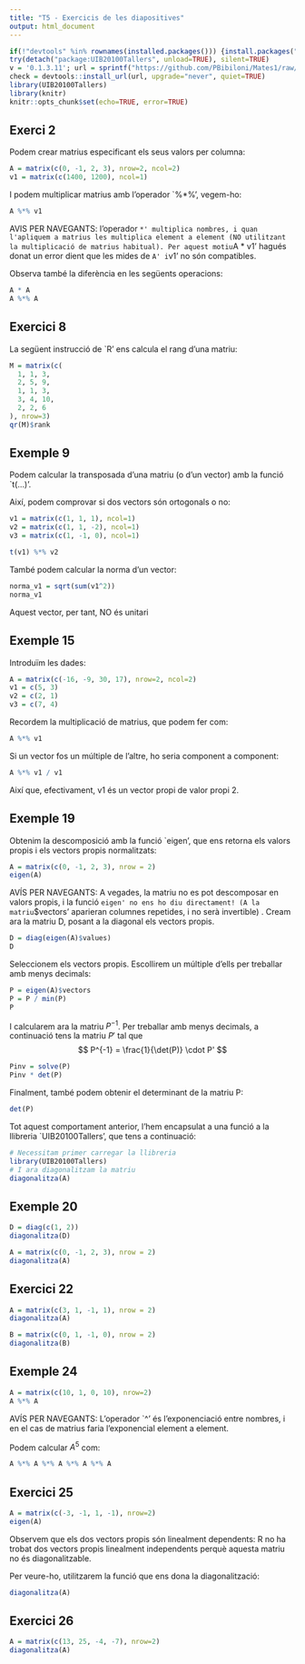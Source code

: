 ```yaml
---
title: "T5 - Exercicis de les diapositives"
output: html_document
---
```


```r
if(!"devtools" %in% rownames(installed.packages())) {install.packages("devtools")}
try(detach("package:UIB20100Tallers", unload=TRUE), silent=TRUE)
v = '0.1.3.11'; url = sprintf("https://github.com/PBibiloni/Mates1/raw/master/pkg/libt_%s.tar.gz", v)
check = devtools::install_url(url, upgrade="never", quiet=TRUE)
library(UIB20100Tallers)
library(knitr)
knitr::opts_chunk$set(echo=TRUE, error=TRUE)
```



## Exerci 2

Podem crear matrius especificant els seus valors per columna:

```r
A = matrix(c(0, -1, 2, 3), nrow=2, ncol=2)
v1 = matrix(c(1400, 1200), ncol=1)
```

I podem multiplicar matrius amb l'operador `%*%', vegem-ho:

```r
A %*% v1
```

AVIS PER NAVEGANTS: l'operador `*' multiplica nombres, i quan l'apliquem a matrius les multiplica element a element (NO utilitzant la multiplicació de matrius habitual). Per aquest motiu `A * v1' hagués donat un error dient que les mides de `A' i `v1' no són compatibles.

Observa també la diferència en les següents operacions:

```r
A * A
A %*% A
```

## Exercici 8

La següent instrucció de `R' ens calcula el rang d'una matriu:

```r
M = matrix(c(
  1, 1, 3,
  2, 5, 9,
  1, 1, 3, 
  3, 4, 10,
  2, 2, 6
), nrow=3)
qr(M)$rank
```


## Exemple 9

Podem calcular la transposada d'una matriu (o d'un vector) amb la funció `t(...)'.

Així, podem comprovar si dos vectors són ortogonals o no:

```r
v1 = matrix(c(1, 1, 1), ncol=1)
v2 = matrix(c(1, 1, -2), ncol=1)
v3 = matrix(c(1, -1, 0), ncol=1)

t(v1) %*% v2
```

També podem calcular la norma d'un vector:

```r
norma_v1 = sqrt(sum(v1^2))
norma_v1
```

Aquest vector, per tant, NO és unitari


## Exemple 15

Introduïm les dades: 

```r
A = matrix(c(-16, -9, 30, 17), nrow=2, ncol=2)
v1 = c(5, 3)
v2 = c(2, 1)
v3 = c(7, 4)
```


Recordem la multiplicació de matrius, que podem fer com:

```r
A %*% v1
```


Si un vector fos un múltiple de l'altre, ho seria component a component:

```r
A %*% v1 / v1
```

Així que, efectivament, v1 és un vector propi de valor propi 2. 



## Exemple 19

Obtenim la descomposició amb la funció `eigen', que ens retorna els valors propis i els vectors propis normalitzats:

```r
A = matrix(c(0, -1, 2, 3), nrow = 2)
eigen(A)
```

AVÍS PER NAVEGANTS: A vegades, la matriu no es pot descomposar en valors propis, i la funció `eigen' no ens ho diu directament! (A la matriu `$vectors' aparieran columnes repetides, i no serà invertible)
.
Cream ara la matriu D, posant a la diagonal els vectors propis.

```r
D = diag(eigen(A)$values)
D
```


Seleccionem els vectors propis. Escollirem un múltiple d'ells per treballar amb menys decimals:

```r
P = eigen(A)$vectors
P = P / min(P)
P
```


I calcularem ara la matriu $P^{-1}$. Per treballar amb menys decimals, a continuació tens la matriu $P'$ tal que
$$ P^{-1} = \frac{1}{\det(P)} \cdot P' $$

```r
Pinv = solve(P)
Pinv * det(P)
```

Finalment, també podem obtenir el determinant de la matriu P:

```r
det(P)
```


Tot aquest comportament anterior, l'hem encapsulat a una funció a la llibreria `UIB20100Tallers', que tens a continuació:

```r
# Necessitam primer carregar la llibreria
library(UIB20100Tallers) 
# I ara diagonalitzam la matriu
diagonalitza(A)
```



## Exemple 20

```r
D = diag(c(1, 2))
diagonalitza(D)
```


```r
A = matrix(c(0, -1, 2, 3), nrow = 2)
diagonalitza(A)
```


## Exercici 22

```r
A = matrix(c(3, 1, -1, 1), nrow = 2)
diagonalitza(A)
```

```r
B = matrix(c(0, 1, -1, 0), nrow = 2)
diagonalitza(B)
```


## Exemple 24

```r
A = matrix(c(10, 1, 0, 10), nrow=2)
A %*% A
```

AVÍS PER NAVEGANTS: L'operador `^' és l'exponenciació entre nombres, i en el cas de matrius faria l'exponencial element a element.

Podem calcular $A^5$ com:

```r
A %*% A %*% A %*% A %*% A
```



## Exercici 25

```r
A = matrix(c(-3, -1, 1, -1), nrow=2)
eigen(A)
```

Observem que els dos vectors propis són linealment dependents: R no ha trobat dos vectors propis linealment independents perquè aquesta matriu no és diagonalitzable.

Per veure-ho, utilitzarem la funció que ens dona la diagonalització:

```r
diagonalitza(A)
```





## Exercici 26

```r
A = matrix(c(13, 25, -4, -7), nrow=2)
diagonalitza(A)
```
